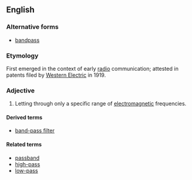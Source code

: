 
==English==
===Alternative forms===
*[[bandpass]]
===Etymology===

First emerged in the context of early [[radio]] communication; attested in patents filed by [[w:Western Electric|Western Electric]] in 1919.


===Adjective===
{{en-adj|-|pos=[[band]]-[[pass]]}}

# {{electronics}} Letting through only a specific range of [[electromagnetic]] frequencies.

====Derived terms====
*[[band-pass filter]]
====Related terms====
*[[passband]]
*[[high-pass]]
*[[low-pass]]
{{anagrams:en/aabdnpss}}